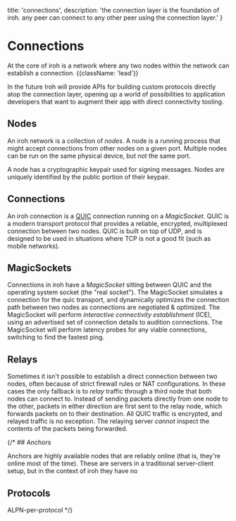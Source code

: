   title: 'connections',
  description: 'the connection layer is the foundation of iroh. any peer can connect to any other peer using the connection layer.'
}

# Connections

At the core of iroh is a network where any two nodes within the network can establish a connection. {{className: 'lead'}}

<Note>
In the future Iroh will provide APIs for building custom protocols directly atop the connection layer, opening up a world of possibilities to application developers that want to augment their app with direct connectivity tooling.
</Note>

## Nodes

An iroh network is a collection of _nodes_. A node is a running process that might accept connections from other nodes on a given port. Multiple nodes can be run on the same physical device, but not the same port.

A node has a cryptographic keypair used for signing messages. Nodes are uniquely identified by the public portion of their keypair.

## Connections

An iroh connection is a [QUIC](https://en.wikipedia.org/wiki/QUIC) connection running on a _MagicSocket_. QUIC is a modern transport protocol that provides a reliable, encrypted, multiplexed connection between two nodes. QUIC is built on top of UDP, and is designed to be used in situations where TCP is not a good fit (such as mobile networks).

## MagicSockets

Connections in iroh have a _MagicSocket_ sitting between QUIC and the operating system socket (the "real socket"). The MagicSocket simulates a connection for the quic transport, and dynamically optimizes the connection path between two nodes as connections are negotiated & optimized. The MagicSocket will perform _interactive connectivity establishment_ (ICE), using an advertised set of connection details to audition connections. The MagicSocket will perform latency probes for any viable connections, switching to find the fastest ping.

## Relays

Sometimes it isn't possible to establish a direct connection between two nodes, often because of strict firewall rules or NAT configurations. In these cases the only fallback is to _relay_ traffic through a third node that both nodes can connect to. Instead of sending packets directly from one node to the other, packets in either direction are first sent to the relay node, which forwards packets on to their destination. All QUIC traffic is encrypted, and relayed traffic is no exception. The relaying server _cannot_ inspect the contents of the packets being forwarded. 

{/* ## Anchors

Anchors are highly available nodes that are reliably online (that is, they're online most of the time). These are servers in a traditional server-client setup, but in the context of iroh they have no 

## Protocols

ALPN-per-protocol */}
